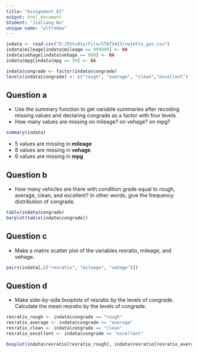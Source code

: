 ```yaml
---
title: "Assignment 01"
output: html_document
Student: "Jialiang Wu"
unique name: "alfredwu"
---
```


```r
indata <- read.csv("D:/RStudio/File/STATS413/vwjetta_gas.csv")
indata$mileage[indata$mileage == 999999] <- NA
indata$vehage[indata$vehage == 999] <- NA
indata$mpg[indata$mpg == 99] <- NA

indata$congrade <- factor(indata$congrade)
levels(indata$congrade) <- c("rough", "average", "clean","excellent")
```

## Question a

* Use the summary function to get variable summaries after recoding missing values and declaring congrade as a factor with four levels
* How many values are missing on mileage? on vehage? on mpg?

```r
summary(indata)
```
* 5 values are missing in **mileage**
* 8 values are missing in **vehage**
* 6 values are missing in **mpg**

##  Question b

* How many vehicles are there with condition grade equal to rough, average, clean, and excellent? In other words, give the frequency distribution of congrade.

```r
table(indata$congrade)
barplot(table(indata$congrade))
```

## Question c

* Make a matrix scatter plot of the variables resratio, mileage, and vehage.

```r
pairs(indata[,c("resratio", "mileage", "vehage")])
```

## Question d

* Make side-by-side boxplots of resratio by the levels of congrade. Calculate the mean resratio by the levels of congrade.

```r
resratio_rough <- indata$congrade == "rough"
resratio_average <- indata$congrade == "average"
resratio_clean <- indata$congrade == "clean"
resratio_excellent <- indata$congrade == "excellent"

boxplot(indata$resratio[resratio_rough], indata$resratio[resratio_average], indata$resratio[resratio_clean], indata$resratio[resratio_excellent])
```

